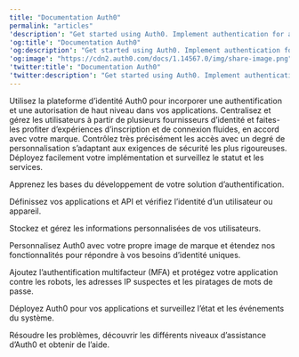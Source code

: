 ---
title: "Documentation Auth0"
permalink: "articles"
'description': "Get started using Auth0. Implement authentication for any kind of application in minutes."
'og:title': "Documentation Auth0"
'og:description': "Get started using Auth0. Implement authentication for any kind of application in minutes."
'og:image': "https://cdn2.auth0.com/docs/1.14567.0/img/share-image.png"
'twitter:title': "Documentation Auth0"
'twitter:description': "Get started using Auth0. Implement authentication for any kind of application in minutes."
---


<AuthDocsPipeline/>

Utilisez la plateforme d’identité Auth0 pour incorporer une authentification et une autorisation de haut niveau dans vos applications. Centralisez et gérez les utilisateurs à partir de plusieurs fournisseurs d’identité et faites-les profiter d’expériences d’inscription et de connexion fluides, en accord avec votre marque. Contrôlez très précisément les accès avec un degré de personnalisation s’adaptant aux exigences de sécurité les plus rigoureuses. Déployez facilement votre implémentation et surveillez le statut et les services.

<Card title="Premiers pas" href="/docs/fr-ca/get-started">

Apprenez les bases du développement de votre solution d’authentification.

</Card>

<Card title="S’authentifier" href="/docs/fr-ca/authenticate">

Définissez vos applications et API et vérifiez l’identité d’un utilisateur ou appareil.

</Card>

<Card title="Gérer les utilisateurs" href="/docs/fr-ca/manage-users">

Stockez et gérez les informations personnalisées de vos utilisateurs.

</Card>

<Card title="Personnaliser" href="/docs/fr-ca/customize">

Personnalisez Auth0 avec votre propre image de marque et étendez nos fonctionnalités pour répondre à vos besoins d’identité uniques.

</Card>

<Card title="Sécuriser" href="/docs/fr-ca/secure">

Ajoutez l’authentification multifacteur (MFA) et protégez votre application contre les robots, les adresses IP suspectes et les piratages de mots de passe.

</Card>

<Card title="Déployer et surveiller" href="/docs/fr-ca/deploy-monitor">

Déployez Auth0 pour vos applications et surveillez l’état et les événements du système.

</Card>

<Card title="Dépanner" href="/docs/fr-ca/troubleshoot">

Résoudre les problèmes, découvrir les différents niveaux d’assistance d’Auth0 et obtenir de l’aide.

</Card>

